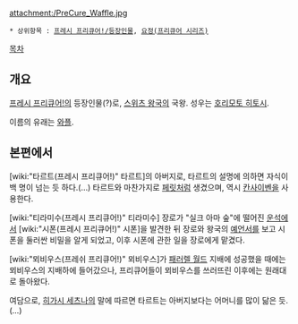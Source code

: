attachment:/PreCure_Waffle.jpg

 * 상위항목 : [[프레시 프리큐어!/등장인물]], [[요정(프리큐어 시리즈)]]

[[목차]]
== 개요 ==
[[프레시 프리큐어!]]의 등장인물(?)로, [[스위츠 왕국]]의 국왕. 성우는 [[호리모토 히토시]].

이름의 유래는 [[와플]].

== 본편에서 ==
[wiki:"타르트(프레시 프리큐어!)" 타르트]의 아버지로, 타르트의 설명에 의하면 자식이 백 명이 넘는 듯 하다.(…) 타르트와 마찬가지로 [[페릿]]처럼 생겼으며, 역시 [[칸사이벤]]을 사용한다.

[wiki:"티라미수(프레시 프리큐어!)" 티라미수] 장로가 "실크 아마 숲"에 떨어진 [[운석]]에서 [wiki:"시폰(프레시 프리큐어!)" 시폰]을 발견한 뒤 장로와 왕국의 [[예언]]서를 보고 시폰을 둘러싼 비밀을 알게 되었고, 이후 시폰에 관한 일을 장로에게 맡겼다.

[wiki:"뫼비우스(프레쉬 프리큐어!)" 뫼비우스]가 [[패러렐 월드]] 지배에 성공했을 때에는 뫼비우스의 지배하에 들어갔으나, 프리큐어들이 뫼비우스를 쓰러뜨린 이후에는 원래대로 돌아왔다.

여담으로, [[히가시 세츠나]]의 말에 따르면 타르트는 아버지보다는 어머니를 많이 닮은 듯.(…)

